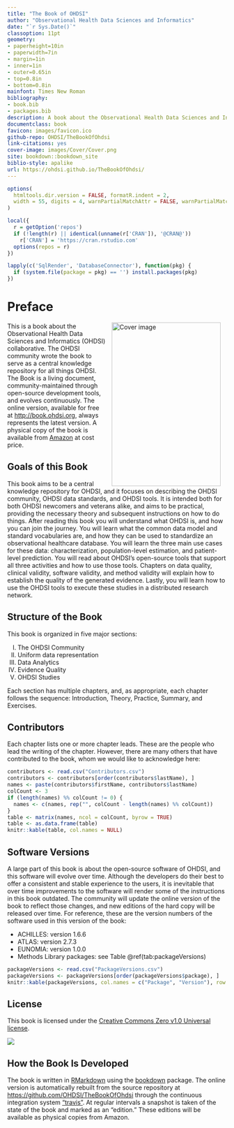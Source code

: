 ```yaml
--- 
title: "The Book of OHDSI"
author: "Observational Health Data Sciences and Informatics"
date: "`r Sys.Date()`"
classoption: 11pt      
geometry:
- paperheight=10in 
- paperwidth=7in
- margin=1in
- inner=1in
- outer=0.65in
- top=0.8in
- bottom=0.8in
mainfont: Times New Roman
bibliography:
- book.bib
- packages.bib
description: A book about the Observational Health Data Sciences and Informatics (OHDSI). It described the OHDSI community, open standards and open source software.
documentclass: book
favicon: images/favicon.ico
github-repo: OHDSI/TheBookOfOhdsi
link-citations: yes
cover-image: images/Cover/Cover.png
site: bookdown::bookdown_site
biblio-style: apalike
url: https://ohdsi.github.io/TheBookOfOhdsi/
---
```


```r
options(
  htmltools.dir.version = FALSE, formatR.indent = 2,
  width = 55, digits = 4, warnPartialMatchAttr = FALSE, warnPartialMatchDollar = FALSE
)

local({
  r = getOption('repos')
  if (!length(r) || identical(unname(r['CRAN']), '@CRAN@'))
    r['CRAN'] = 'https://cran.rstudio.com' 
  options(repos = r)
})

lapply(c('SqlRender', 'DatabaseConnector'), function(pkg) {
  if (system.file(package = pkg) == '') install.packages(pkg)
})
```

# Preface {-}

<img src="images/Cover/Cover.png" width="250" height="375" alt="Cover image" align="right" style="margin: 0 1em 0 1em" /> This is a book about the Observational Health Data Sciences and Informatics (OHDSI) collaborative. The OHDSI community wrote the book to serve as a central knowledge repository for all things OHDSI. The Book is a living document, community-maintained through open-source development tools, and evolves continuously. The online version, available for free at [http://book.ohdsi.org](http://book.ohdsi.org), always represents the latest version. A physical copy of the book is available from [Amazon](https://www.amazon.com/OHDSI-Observational-Health-Sciences-Informatics/dp/1088855199) at cost price.

## Goals of this Book {-}

This book aims to be a central knowledge repository for OHDSI, and it focuses on describing the OHDSI community, OHDSI data standards, and OHDSI tools. It is intended both for both OHDSI newcomers and veterans alike, and aims to be practical, providing the necessary theory and subsequent instructions on how to do things. After reading this book you will understand what OHDSI is, and how you can join the journey. You will learn what the common data model and standard vocabularies are, and how they can be used to standardize an observational healthcare database. You will learn the three main use cases for these data: characterization, population-level estimation, and patient-level prediction. You will read about OHDSI's open-source tools that support all three activities and how to use those tools. Chapters on data quality, clinical validity, software validity, and method validity will explain how to establish the quality of the generated evidence. Lastly, you will learn how to use the OHDSI tools to execute these studies in a distributed research network.

## Structure of the Book {-}

This book is organized in five major sections: 

I) The OHDSI Community
II) Uniform data representation
III) Data Analytics
IV) Evidence Quality
V) OHDSI Studies

Each section has multiple chapters, and, as appropriate, each chapter follows the sequence: Introduction, Theory, Practice, Summary, and Exercises. 

## Contributors {-}

Each chapter lists one or more chapter leads. These are the people who lead the writing of the chapter. However, there are many others that have contributed to the book, whom we would like to acknowledge here:

```r
contributors <- read.csv("Contributors.csv")
contributors <- contributors[order(contributors$lastName), ]
names <- paste(contributors$firstName, contributors$lastName)
colCount <- 3
if (length(names) %% colCount != 0) {
  names <- c(names, rep("", colCount - length(names) %% colCount))
}
table <- matrix(names, ncol = colCount, byrow = TRUE)
table <- as.data.frame(table)
knitr::kable(table, col.names = NULL)
```

## Software Versions {-}

A large part of this book is about the open-source software of OHDSI, and this software will evolve over time. Although the developers do their best to offer a consistent and stable experience to the users, it is inevitable that over time improvements to the software will render some of the instructions in this book outdated. The community will update the online version of the book to reflect those changes, and new editions of the hard copy will be released over time. For reference, these are the version numbers of the software used in this version of the book:

- ACHILLES: version 1.6.6
- ATLAS: version 2.7.3
- EUNOMIA: version 1.0.0
- Methods Library packages: see Table \@ref(tab:packageVersions)

```r
packageVersions <- read.csv("PackageVersions.csv")
packageVersions <- packageVersions[order(packageVersions$package), ]
knitr::kable(packageVersions, col.names = c("Package", "Version"), row.names = FALSE, booktabs = TRUE, caption = 'Versions of packages in the Methods Library used in this book.')
```

## License {-}

This book is licensed under the [Creative Commons Zero v1.0 Universal license](http://creativecommons.org/publicdomain/zero/1.0/).

![](images/Preface/cc0.png)

## How the Book Is Developed {-}

The book is written in [RMarkdown](https://rmarkdown.rstudio.com) using the [bookdown](https://bookdown.org) package. The online version is automatically rebuilt from the source repository at [https://github.com/OHDSI/TheBookOfOhdsi](https://github.com/OHDSI/TheBookOfOhdsi) through the continuous integration system ["travis"](http://travis-ci.org/). At regular intervals a snapshot is taken of the state of the book and marked as an "edition." These editions will be available as physical copies from Amazon.

